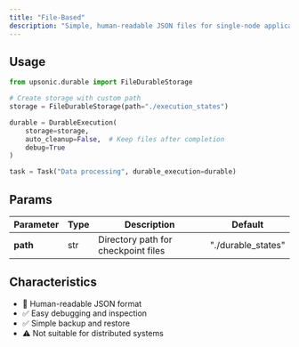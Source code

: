 ```yaml
---
title: "File-Based"
description: "Simple, human-readable JSON files for single-node applications"
---
```


## Usage

```python
from upsonic.durable import FileDurableStorage

# Create storage with custom path
storage = FileDurableStorage(path="./execution_states")

durable = DurableExecution(
    storage=storage,
    auto_cleanup=False,  # Keep files after completion
    debug=True
)

task = Task("Data processing", durable_execution=durable)
```

## Params

| Parameter | Type | Description                          | Default         |
| --------- | ---- | ------------------------------------ | --------------- |
| **path**  | str  | Directory path for checkpoint files  | "./durable_states" |

## Characteristics

- 📁 Human-readable JSON format
- ✅ Easy debugging and inspection
- ✅ Simple backup and restore
- ⚠️ Not suitable for distributed systems
